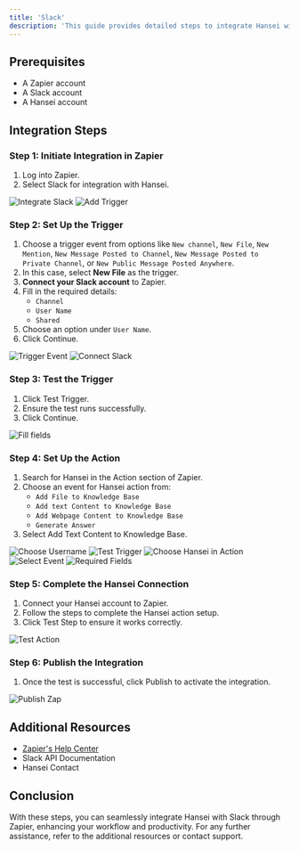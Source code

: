 ```yaml
---
title: 'Slack'
description: 'This guide provides detailed steps to integrate Hansei with Slack using Zapier. It's designed to be clear, concise, and easy to follow, ensuring you can efficiently set up the integration.'
---
```


## Prerequisites

- A Zapier account
- A Slack account
- A Hansei account

## Integration Steps

### Step 1: Initiate Integration in Zapier

1. Log into Zapier.
2. Select Slack for integration with Hansei.

![Integrate Slack](/images/slack-1.png)
![Add Trigger](/images/slack-2.png)

### Step 2: Set Up the Trigger

1. Choose a trigger event from options like `New channel`, `New File`, `New Mention`, `New Message Posted to Channel`, `New Message Posted to Private Channel`, or `New Public Message Posted Anywhere`.
2. In this case, select **New File** as the trigger.
3. **Connect your Slack account** to Zapier.
4. Fill in the required details:
   - `Channel`
   - `User Name`
   - `Shared`
5. Choose an option under `User Name`.
6. Click Continue.

![Trigger Event](/images/slack-3.png)
![Connect Slack](/images/slack-4.png)

### Step 3: Test the Trigger

1. Click Test Trigger.
2. Ensure the test runs successfully.
3. Click Continue.

![Fill fields](/images/slack-5.png)

### Step 4: Set Up the Action

1. Search for Hansei in the Action section of Zapier.
2. Choose an event for Hansei action from:
   - `Add File to Knowledge Base`
   - `Add text Content to Knowledge Base`
   - `Add Webpage Content to Knowledge Base`
   - `Generate Answer`
3. Select Add Text Content to Knowledge Base.

![Choose Username](/images/slack-6.png)
![Test Trigger](/images/slack-7.png)
![Choose Hansei in Action](/images/slack-8.png)
![Select Event](/images/slack-9.png)
![Required Fields](/images/slack-10.png)

### Step 5: Complete the Hansei Connection

1. Connect your Hansei account to Zapier.
2. Follow the steps to complete the Hansei action setup.
3. Click Test Step to ensure it works correctly.

![Test Action](/images/slack-11.png)

### Step 6: Publish the Integration

1. Once the test is successful, click Publish to activate the integration.

![Publish Zap](/images/slack-12.png)

## Additional Resources

- [Zapier's Help Center](https://zapier.com/help/)
- Slack API Documentation
- Hansei Contact

## Conclusion

With these steps, you can seamlessly integrate Hansei with Slack through Zapier, enhancing your workflow and productivity. For any further assistance, refer to the additional resources or contact support.